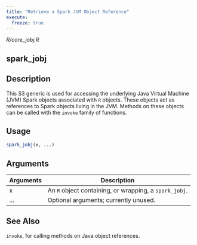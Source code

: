 ```yaml
---
title: "Retrieve a Spark JVM Object Reference"
execute:
  freeze: true
---
```


*R/core_jobj.R*

## spark_jobj

## Description
This S3 generic is used for accessing the underlying Java Virtual Machine (JVM) Spark objects associated with `R` objects. These objects act as references to Spark objects living in the JVM. Methods on these objects can be called with the `invoke` family of functions. 


## Usage
```r
spark_jobj(x, ...) 
```

## Arguments
|Arguments|Description|
|---|---|
| x | An `R` object containing, or wrapping, a `spark_jobj`. |
| ... | Optional arguments; currently unused. |






## See Also
`invoke`, for calling methods on Java object references. 

